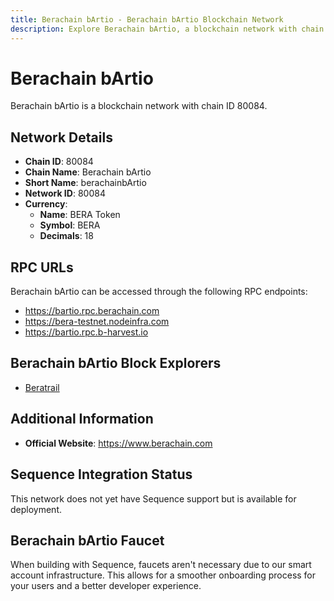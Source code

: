 ```yaml
--- 
title: Berachain bArtio - Berachain bArtio Blockchain Network
description: Explore Berachain bArtio, a blockchain network with chain ID 80084. Learn about its native currency, BERA Token, and how to interact with the network.
---
```


# Berachain bArtio

Berachain bArtio is a blockchain network with chain ID 80084.

## Network Details

- **Chain ID**: 80084
- **Chain Name**: Berachain bArtio
- **Short Name**: berachainbArtio
- **Network ID**: 80084
- **Currency**: 
  - **Name**: BERA Token
  - **Symbol**: BERA
  - **Decimals**: 18

## RPC URLs

Berachain bArtio can be accessed through the following RPC endpoints:

- https://bartio.rpc.berachain.com
- https://bera-testnet.nodeinfra.com
- https://bartio.rpc.b-harvest.io

## Berachain bArtio Block Explorers

- [Beratrail](https://bartio.beratrail.io)

## Additional Information

- **Official Website**: https://www.berachain.com

## Sequence Integration Status

This network does not yet have Sequence support but is available for deployment.

## Berachain bArtio Faucet

When building with Sequence, faucets aren't necessary due to our smart account infrastructure. This allows for a smoother onboarding process for your users and a better developer experience.
